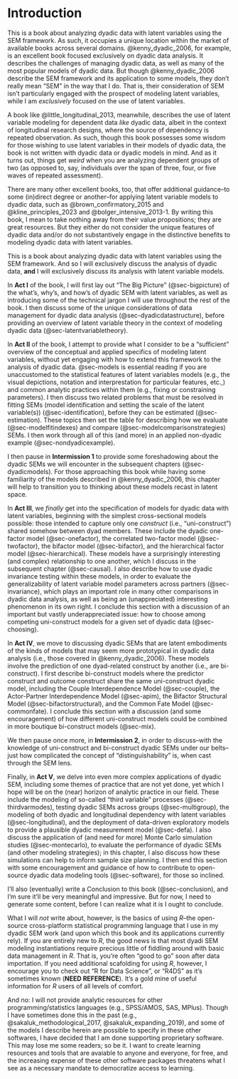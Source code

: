 # Introduction {#sec-introduction}

This is a book about analyzing dyadic data with latent variables using the SEM framework. As such, it occupies a unique location within the market of available books across several domains. @kenny_dyadic_2006, for example, is an excellent book focused exclusively on dyadic data analysis. It describes the challenges of managing dyadic data, as well as many of the most popular models of dyadic data. But though @kenny_dyadic_2006 describe the SEM framework and its application to some models, they don't really mean "SEM" in the way that I do. That is, their consideration of SEM isn't particularly engaged with the prospect of modeling latent variables, while I am *exclusively* focused on the use of  latent variables.

A book like @little_longitudinal_2013, meanwhile, describes the use of latent variable modeling for dependent data *like* dyadic data, albeit in the context of longitudinal research designs, where the source of dependency is repeated observation. As such, though this book possesses some wisdom for those wishing to use latent variables in their models of dyadic data, the book is not written with dyadic data or dyadic models in mind. And as it turns out, things get *weird* when you are analyzing dependent groups of two (as opposed to, say, individuals over the span of three, four, or five waves of repeated assessment). 

There are many other excellent books, too, that offer additional guidance--to some (in)direct degree or another--for applying latent variable models to dyadic data, such as @brown_confirmatory_2015 and @kline_principles_2023 and @bolger_intensive_2013-1. By writing this book, I mean to take nothing away from their value propositions; they are great resources. But they either do not consider the unique features of dyadic data and/or do not substantively engage in the distinctive benefits to modeling dyadic data with latent variables. 

This is a book about analyzing dyadic data with latent variables using the SEM framework. And so I will exclusively discuss the analysis of dyadic data, **and** I will exclusively discuss its analysis with latent variable models. 

In **Act I** of the book, I will first lay out "The Big Picture" (@sec-bigpicture) of the what's, why's, and how's of dyadic SEM with latent variables, as well as introducing some of the technical jargon I will use throughout the rest of the book. I then discuss some of the unique considerations of data management for dyadic data analysis (@sec-dyadicdatastructure), before providing an overview of latent variable theory in the context of modeling dyadic data (@sec-latentvariabletheory). 

In **Act II** of the book, I attempt to provide what I consider to be a "sufficient" overview of the conceptual and applied specifics of modeling latent variables, without yet engaging with how to extend this framework to the analysis of dyadic data. @sec-models is essential reading if you are unaccustomed to the statistical features of latent variables models (e.g., the visual depictions, notation and interprestation for particular features, etc.,) and common analytic practices within them (e.g., fixing or constraining parameters). I then discuss two related problems that must be resolved in fitting SEMs (model identification and setting the scale of the latent variable(s)) (@sec-identification), before they can be estimated (@sec-estimation). These topics then set the table for describing how we evaluate (@sec-modelfitindexes) and compare (@sec-modelcomparisonstrategies) SEMs. I then work through all of this (and more) in an applied non-dyadic example (@sec-nondyadicexample). 

I then pause in **Intermission 1** to provide some foreshadowing about the dyadic SEMs we will encounter in the subsequent chapters (@sec-dyadicmodels). For those approaching this book while having some familiarity of the models described in @kenny_dyadic_2006, this chapter will help to transition you to thinking about these models recast in latent space. 

In **Act III**, we *finally* get into the specification of models for dyadic data with latent variables, beginning with the simplest cross-sectional models possible: those intended to capture only one *construct* (i.e., "uni-construct") shared somehow between dyad members. These include the dyadic one-factor model (@sec-onefactor), the correlated two-factor model (@sec-twofactor), the bifactor model (@sec-bifactor), and the hierarchical factor model (@sec-hierarchical). These models have a surprisingly interesting (and complex) relationship to one another, which I discuss in the subsequent chapter (@sec-causal). I also describe how to use dyadic invariance testing within these models, in order to evaluate the generalizability of latent variable model parameters across partners (@sec-invariance), which plays an important role in many other comparisons in dyadic data analysis, as well as being an (unappreciated) interesting phenomenon in its own right. I conclude this section with a discussion of an important but vastly underappreciated issue: how to choose among competing uni-construct models for a given set of dyadic data (@sec-choosing). 

In **Act IV**, we move to discussing dyadic SEMs that are latent embodiments of the kinds of models that may seem more prototypical in dyadic data analysis (i.e., those covered in @kenny_dyadic_2006). These models involve the prediction of one dyad-related construct by another (i.e., are bi-construct). I first describe bi-construct models where the predictor construct and outcome construct share the same uni-construct dyadic  model, including the Couple Interdependence Model (@sec-couple), the Actor-Partner Interdependence Model (@sec-apim), the Bifactor Structural Model (@sec-bifactorstructural), and the Common Fate Model (@sec-commonfate). I conclude this section with a discussion (and some encouragement) of how different uni-construct models could be combined in more boutique bi-construct models (@sec-mix). 

We then pause once more, in **Intermission 2**, in order to discuss--with the knowledge of uni-construct and bi-construct dyadic SEMs under our belts--just how complicated the concept of "distinguishability" is, when cast through the SEM lens. 

Finally, in **Act V**, we delve into even more complex applications of dyadic SEM, including some themes of practice that are not yet done, yet which I hope will be on the (near) horizon of analytic practice in our field. These include the modeling of so-called "third variable" processes (@sec-thirdvarmodes), testing dyadic SEMs across groups (@sec-multigroup), the modeling of both dyadic and longitudinal dependency with latent variables (@sec-longitudinal), and the deployment of data-driven exploratory models to provide a plausible dyadic measurement model (@sec-defa). I also discuss the application of (and need for more) Monte Carlo simulation studies (@sec-montecarlo), to evaluate the performance of dyadic SEMs (and other modeling strategies); in this chapter, I also discuss how these simulations can help to inform sample size planning. I then end this section with some encouragement and guidance of how to contribute to open-source dyadic data modeling tools (@sec-software), for those so inclined. 

I'll also (eventually) write a Conclusion to this book (@sec-conclusion), and I'm sure it'll be very meaningful and impressive. But for now, I need to generate some content, before I can realize what it is I ought to conclude. 

What I will *not* write about, however, is the basics of using *R*--the open-source cross-platform statistical programming language that I use in my dyadic SEM work (and upon which this book and its applications currently rely). If you are entirely new to *R*, the good news is that most dyadi SEM modeling instantiations require precious little of fiddling around with basic data management in *R*. That is, you're often "good to go" soon after data importation. If you need additional scafolding for using *R*, however, I encourage you to check out "R for Data Science", or "R4DS" as it's sometimes known (**NEED REFERENCE**). It's a gold mine of useful information for *R* users of all levels of comfort. 

And no: I will not provide analytic resources for other programming/statistics languages (e.g., SPSS/AMOS, SAS, MPlus). Though I have sometimes done this in the past (e.g., @sakaluk_methodological_2017, @sakaluk_expanding_2019), and some of the models I describe herein are possible to specify in these other softwares, I have decided that I am done supporting proprietary software. This may lose me some readers; so be it. I want to create learning resources and tools that are avaiable to anyone and everyone, for free, and the increasing expense of these other software packages threatens what I see as a necessary mandate to democratize access to learning. 
